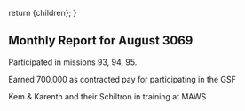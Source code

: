   return <Framework>{children}</Framework>;
}

## Monthly Report for August 3069

Participated in missions 93, 94, 95.

Earned 700,000 as contracted pay for participating in the GSF

Kem & Karenth and their Schiltron in training at MAWS